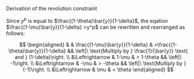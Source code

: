 \newpage

Derivation of the revolution constraint 

Since $y^p$ is equal to $\frac{(1-\theta)\bar{y}}{1-\delta}$, the eqation $\frac{(1-\mu)\bar{y}}{1-\delta}  >y^p$ can be rewritten and rearranged as follows: 

$$ 
\begin{aligned}
& & \frac{(1-\mu)\bar{y}}{1-\delta} & >\frac{(1-\theta)\bar{y}}{1-\delta} && \left|\ \text{Multiply by } \frac{1}{\bar{y}} \text{ and } (1-\delta)\right. \\
&\Leftrightarrow & 1-\mu                           & > 1-\theta && \left|\ -1\right. \\ 
&\Leftrightarrow & -\mu                            & > -\theta && \left|\ \text{Multiply by } (-1)\right. \\
&\Leftrightarrow & \mu                             & < \theta 
\end{aligned}
$$
\newpage

\includepdf[pages={-},scale=0.9]{../Figures/Naher_Osten_S76.pdf}
